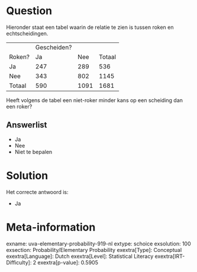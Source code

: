 Question
========

Hieronder staat een tabel waarin de relatie te zien is tussen roken en
echtscheidingen.

  -------- ------------- ------ --------
           Gescheiden?          
  Roken?   Ja            Nee    Totaal
  Ja       247           289    536
  Nee      343           802    1145
  Totaal   590           1091   1681
  -------- ------------- ------ --------

Heeft volgens de tabel een niet-roker minder kans op een scheiding dan
een roker?

Answerlist
----------

* Ja
* Nee
* Niet te bepalen

Solution
========

Het correcte antwoord is: 

* Ja

Meta-information
================
exname: uva-elementary-probability-919-nl
extype: schoice
exsolution: 100
exsection: Probability/Elementary Probability
exextra[Type]: Conceptual
exextra[Language]: Dutch
exextra[Level]: Statistical Literacy
exextra[IRT-Difficulty]: 2
exextra[p-value]: 0.5905

